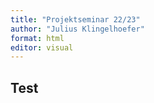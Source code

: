```yaml
---
title: "Projektseminar 22/23"
author: "Julius Klingelhoefer"
format: html
editor: visual
---
```


## Test
